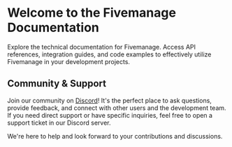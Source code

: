 # Welcome to the Fivemanage Documentation

Explore the technical documentation for Fivemanage. Access API references, integration guides, and code examples to effectively utilize Fivemanage in your development projects.

## Community & Support

Join our community on [Discord](https://discord.gg/NCsp2ZB3Ye)! It's the perfect place to ask questions, provide feedback, and connect with other users and the development team. If you need direct support or have specific inquiries, feel free to open a support ticket in our Discord server.

We're here to help and look forward to your contributions and discussions.
